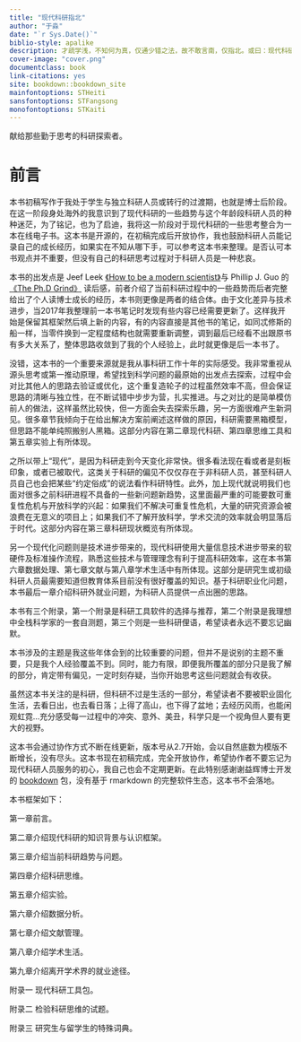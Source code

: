 ```yaml
--- 
title: "现代科研指北"
author: "于淼"
date: "`r Sys.Date()`"
biblio-style: apalike
description: 才疏学浅，不知何为真，仅通少错之法，故不敢言南，仅指北。或曰：现代科研挖坑／跳坑指南。
cover-image: "cover.png"
documentclass: book
link-citations: yes
site: bookdown::bookdown_site
mainfontoptions: STHeiti
sansfontoptions: STFangsong
monofontoptions: STKaiti
---
```


献给那些勤于思考的科研探索者。

# 前言

本书初稿写作于我处于学生与独立科研人员或转行的过渡期，也就是博士后阶段。在这一阶段身处海外的我意识到了现代科研的一些趋势与这个年龄段科研人员的种种迷茫，为了铭记，也为了启迪，我将这一阶段对于现代科研的一些思考整合为一本在线电子书。这本书是开源的，在初稿完成后开放协作，我也鼓励科研人员能记录自己的成长经历，如果实在不知从哪下手，可以参考这本书来整理。是否认可本书观点并不重要，但没有自己的科研思考过程对于科研人员是一种悲哀。

本书的出发点是 Jeef Leek [《How to be a modern scientist》](https://leanpub.com/modernscientist)与 Phillip J. Guo 的[《The Ph.D Grind》](https://www.goodreads.com/en/book/show/15731248-the-ph-d-grind) 读后感，前者介绍了当前科研过程中的一些趋势而后者完整给出了个人读博士成长的经历，本书则更像是两者的结合体。由于文化差异与技术进步，当2017年我整理前一本书笔记时发现有些内容已经需要更新了。这样我开始是保留其框架然后填上新的内容，有的内容直接是其他书的笔记，如同忒修斯的船一样，当零件换到一定程度结构也就需要重新调整，调到最后已经看不出跟原书有多大关系了，整体思路收敛到了我的个人经验上，此时就更像是后一本书了。

没错，这本书的一个重要来源就是我从事科研工作十年的实际感受。我非常重视从源头思考或第一推动原理，希望找到科学问题的最原始的出发点去探索，过程中会对比其他人的思路去验证或优化，这个重复造轮子的过程虽然效率不高，但会保证思路的清晰与独立性，在不断试错中步步为营，扎实推进。与之对比的是简单模仿前人的做法，这样虽然比较快，但一方面会失去探索乐趣，另一方面很难产生新洞见。很多章节我倾向于在给出解决方案前阐述这样做的原因，科研需要黑箱模型，但思路不能单纯照搬别人黑箱。这部分内容在第二章现代科研、第四章思维工具和第五章实验上有所体现。

之所以带上“现代”，是因为科研走到今天变化非常快。很多看法现在看或者是刻板印象，或者已被取代，这类关于科研的偏见不仅仅存在于非科研人员，甚至科研人员自己也会把某些“约定俗成”的说法看作科研特性。此外，加上现代就说明我们也面对很多之前科研进程不具备的一些新问题新趋势，这里面最严重的可能要数可重复性危机与开放科学的兴起：如果我们不解决可重复性危机，大量的研究资源会被浪费在无意义的项目上；如果我们不了解开放科学，学术交流的效率就会明显落后于时代。这部分内容在第三章科研现状概览有所体现。

另一个现代化问题则是技术进步带来的，现代科研使用大量信息技术进步带来的软硬件及标准操作流程，熟悉这些技术与管理理念有利于提高科研效率，这在本书第六章数据处理、第七章文献与第八章学术生活中有所体现。这部分是研究生或初级科研人员最需要知道但教育体系目前没有很好覆盖的知识。基于科研职业化问题，本书最后一章介绍科研外就业问题，为科研人员提供一点出圈的思路。

本书有三个附录，第一个附录是科研工具软件的选择与推荐，第二个附录是我理想中全栈科学家的一套自测题，第三个则是一些科研俚语，希望读者永远不要忘记幽默。

本书涉及的主题是我这些年体会到的比较重要的问题，但并不是说别的主题不重要，只是我个人经验覆盖不到。同时，能力有限，即便我所覆盖的部分只是我了解的部分，肯定带有偏见，一定时刻存疑，当你开始思考这些问题就会有收获。

虽然这本书关注的是科研，但科研不过是生活的一部分，希望读者不要被职业固化生活，去看日出，也去看日落；上得了高山，也下得了盆地；去经历风雨，也能闲观虹霓…充分感受每一过程中的冲突、意外、美丑，科学只是一个视角但人要有更大的视野。

这本书会通过协作方式不断在线更新，版本号从2.7开始，会以自然底数为模版不断增长，没有尽头。这本书现在初稿完成，完全开放协作，希望协作者不要忘记为现代科研人员服务的初心，我自己也会不定期更新。在此特别感谢谢益辉博士开发的 [bookdown](https://bookdown.org/yihui/bookdown/) 包，没有基于 rmarkdown 的完整软件生态，这本书不会落地。

本书框架如下：

第一章前言。

第二章介绍现代科研的知识背景与认识框架。

第三章介绍当前科研趋势与问题。

第四章介绍科研思维。

第五章介绍实验。

第六章介绍数据分析。

第七章介绍文献管理。

第八章介绍学术生活。

第九章介绍离开学术界的就业途径。

附录一 现代科研工具包。

附录二 检验科研思维的试题。

附录三 研究生与留学生的特殊词典。
